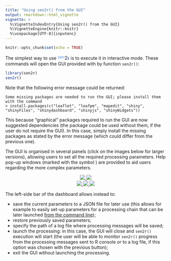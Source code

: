 ```yaml
---
title: "Using sen2r() from the GUI"
output: rmarkdown::html_vignette
vignette: >
  %\VignetteIndexEntry{Using sen2r() from the GUI}
  %\VignetteEngine{knitr::knitr}
  %\usepackage[UTF-8]{inputenc}
---
```


```r
knitr::opts_chunk$set(echo = TRUE)
```

The simplest way to use 
<span style="color:#5793dd;vertical-align:top;font-size:90%;font-weight:normal;">sen</span><span style="color:#6a7077;vertical-align:baseline;font-size:115%;font-weight:bolder;">2</span><span style="color:#2f66d5;vertical-align:baseline;font-size:90%;font-weight:bold;">r</span>
is to execute it in interactive mode.
These commands will open the GUI provided with by function `sen2r()`:
```r
library(sen2r)
sen2r()
```

Note that the following error message could be returned:
```
Some missing packages are needed to run the GUI; please install them with the command
> install.packages(c("leaflet", "leafpm", "mapedit", "shiny", "shinyFiles", "shinydashboard", "shinyjs", "shinyWidgets"))
```
This because "graphical" packages required to run the GUI are now suggested dependencies (the package could be used without them, if the user do not require the GUI).
In this case, simply install the missing packages as stated by the error message (which could differ from the previous one).


The GUI is organised in several panels (click on the images below for larger versions), 
allowing users to set all the required processing parameters.
Help pop-up windows (marked with the symbol
<span style = "color:darkcyan;"><i class="fa fa-question-circle"></i></span>)
are provided to aid users regarding the more complex parameters.

<p style="text-align:center;">
  <a href="https://github.com/ranghetti/sen2r/raw/master/man/figures/sen2r_gui_sheet1.png" target="_blank">
    <img src="../man/figures/sen2r_gui_sheet1_small.png">
  </a>
  <a href="https://github.com/ranghetti/sen2r/raw/master/man/figures/sen2r_gui_sheet2.png" target="_blank">
    <img src="../man/figures/sen2r_gui_sheet2_small.png">
  </a>
  <br/>
  <a href="https://github.com/ranghetti/sen2r/raw/master/man/figures/sen2r_gui_sheet3.png" target="_blank">
    <img src="../man/figures/sen2r_gui_sheet3_small.png">
  </a>
  <a href="https://github.com/ranghetti/sen2r/raw/master/man/figures/sen2r_gui_sheet4.png" target="_blank">
    <img src="../man/figures/sen2r_gui_sheet4_small.png">
  </a>
  <a href="https://github.com/ranghetti/sen2r/raw/master/man/figures/sen2r_gui_sheet5.png" target="_blank">
    <img src="../man/figures/sen2r_gui_sheet5_small.png">
  </a>
</p>

The left-side bar of the dashboard allows instead to: 

* save the current parameters to a JSON file for later use
    (this allows for example to easily set-up parameters for a processing chain
    that can be later launched [from the command line](sen2r_cmd.html));
* restore previously saved parameters; 
* specify the path of a log file where processing messages will be saved; 
* launch the processing:
    in this case, the GUI will close and `sen2r()` execution will start
    (the user will be able to monitor `sen2r()` progress from the processing 
    messages sent to R console _or_ to a log file, if this option was chosen 
    with the previous button);
* exit the GUI without launching the processing.
